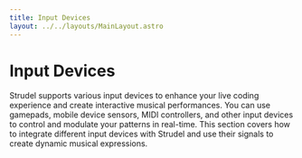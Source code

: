```yaml
---
title: Input Devices
layout: ../../layouts/MainLayout.astro
---
```




# Input Devices

Strudel supports various input devices to enhance your live coding experience and create interactive musical performances. You can use gamepads, mobile device sensors, MIDI controllers, and other input devices to control and modulate your patterns in real-time. This section covers how to integrate different input devices with Strudel and use their signals to create dynamic musical expressions.

<Gamepad />
